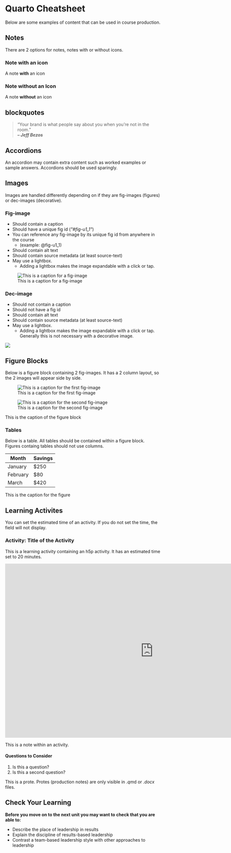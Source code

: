 # Quarto Cheatsheet {.unnumbered}

Below are some examples of content that can be used in course production.

## Notes {.unnumbered}

There are 2 options for notes, notes with or without icons.

### Note with an icon {.unnumbered}

::: {.note icon="true"}

A note **with** an icon

:::

### Note without an Icon {.unnumbered}

::: {.note}

A note **without** an icon

:::

## blockquotes {.unnumbered}

> "Your brand is what people say about you when you're not in the room."  
>  ***-- Jeff Bezos***

## Accordions {.unnumbered}

::: {.accordion title="This is an Accordion."}

An accordion may contain extra content such as worked examples or sample answers. Accordions should be used sparingly.

:::

## Images {.unnumbered}

Images are handled differently depending on if they are fig-images (figures) or dec-images (decorative).

### Fig-image {.unnumbered}

- Should contain a caption
- Should have a unique fig id (*\"#fig-u1_1\"*)
- You can reference any fig-image by its unique fig id from anywhere in the course
  - (example: @fig-u1_1)
- Should contain alt text
- Should contain source metadata (at least source-text)
- May use a lightbox. 
  - Adding a lightbox makes the image expandable with a click or tap.

![This is a caption for a fig-image](assets/cheatsheet/cat.jpg){#fig-u1_1 fig-alt="Cat Sitting on a Wooden Table" .lightbox source-text="Cat Sitting on a Wooden Table" source-link="https://www.pexels.com/photo/cat-sitting-on-a-wooden-table-12918996/" source-author="Jasmine Pang" source-author-link="https://www.pexels.com/@jasmine-pang-232852617/" source-copyright="2022, Jasmine Pang" source-license-text="Pexels License" source-license-link="https://www.pexels.com/license/"}

### Dec-image {.unnumbered}

- Should not contain a caption
- Should not have a fig id
- Should contain alt text
- Should contain source metadata (at least source-text)
- May use a lightbox. 
  - Adding a lightbox makes the image expandable with a click or tap. Generally this is not necessary with a decorative image.


![](assets/cheatsheet/croissants.jpg){fig-alt="Delicious Fresh Croissants sitting on trays" source-text="Delicious Fresh Croissants" source-link="https://www.pexels.com/photo/delicious-fresh-croissants-at-sardinian-cafe-28871875/" source-author="Efrem Efre" source-author-link="https://www.pexels.com/@efrem-efre-2786187/" source-copyright="2024, Efrem Efre" source-license-text="Pexels License" source-license-link="https://www.pexels.com/license/"}


## Figure Blocks {.unnumbered}

Below is a figure block containing 2 fig-images. It has a 2 column layout, so the 2 images will appear side by side.

::: {#fig-block_u1_1 layout-ncol="2"}

![This is a caption for the first fig-image](assets/cheatsheet/tram.jpg){#fig-u1_2 fig-alt="Red Tram" .lightbox source-text="Vintage Red Tram on Streets of Prague" source-link="https://www.pexels.com/photo/vintage-red-tram-on-streets-of-prague-28999320/" source-author="Aakash Goel" source-author-link="https://www.pexels.com/@ohaakash/" source-copyright="2022, Aakash Goel" source-license-text="Pexels License" source-license-link="https://www.pexels.com/license/"}

![This is a caption for the second fig-image](assets/cheatsheet/livingroom.jpg){#fig-u1_3 fig-alt="Modern living room interior with furniture and assorted plants" .lightbox source-text="Modern living room interior" source-link="https://www.pexels.com/photo/modern-living-room-interior-with-furniture-and-assorted-plants-4740484/" source-author="Ksenia Chernaya" source-author-link="https://www.pexels.com/@kseniachernaya/" source-copyright="2020, Ksenia Chernaya" source-license-text="Pexels License" source-license-link="https://www.pexels.com/license/"}


This is the caption of the figure block

:::

### Tables {.unnumbered}

Below is a table. All tables should be contained within a figure block. Figures containg tables should not use columns.

::: {#fig-table_u1_1}

| Month    | Savings |
| -------- | ------- |
| January  | $250    |
| February | $80     |
| March    | $420    |

This is the caption for the figure

:::


## Learning Activites {.unnumbered}

You can set the estimated time of an activity. If you do not set the time, the field will not display.

### Activity: Title of the Activity

::: {.learning-activity time="20"}

This is a learning activity containing an h5p activity. It has an estimated time set to 20 minutes.

<iframe src="https://create.twu.ca/h5p/wp-admin/admin-ajax.php?action=h5p_embed&id=612" width="958" height="563" frameborder="0" allowfullscreen="allowfullscreen" title="LDRS 662_Unit 1_4Rs"></iframe><script src="https://create.twu.ca/h5p/wp-content/plugins/h5p/h5p-php-library/js/h5p-resizer.js" charset="UTF-8"></script>

::: {.note}

This is a note within an activity.

:::



#### Questions to Consider {.unnumbered}

1. Is this a question?
2. Is this a second question?

:::

::: {.prote}

This is a prote. Protes (production notes) are only visible in *.qm*d or *.docx* files.

:::


## Check Your Learning {.unnumbered}

::: {.check}

**Before you move on to the next unit you may want to check that you are able to:**

- Describe the place of leadership in results
- Explain the discipline of results-based leadership
- Contrast a team-based leadership style with other approaches to leadership

:::

